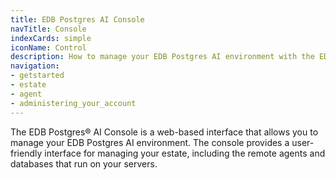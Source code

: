 ```yaml
---
title: EDB Postgres AI Console
navTitle: Console
indexCards: simple
iconName: Control
description: How to manage your EDB Postgres AI environment with the EDB Postgres AI Console, Estate and Agent.
navigation:
- getstarted
- estate
- agent
- administering_your_account
---
```


The EDB Postgres® AI Console is a web-based interface that allows you to manage your EDB Postgres AI environment. The console provides a user-friendly interface for managing your estate, including the remote agents and databases that run on your servers.
